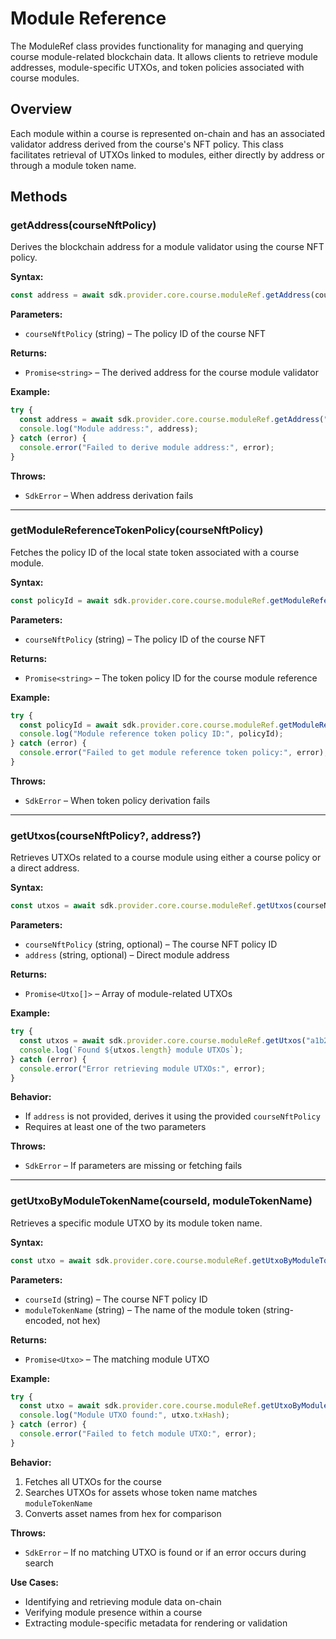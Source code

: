 # Module Reference

The ModuleRef class provides functionality for managing and querying course module-related blockchain data. It allows clients to retrieve module addresses, module-specific UTXOs, and token policies associated with course modules.

## Overview

Each module within a course is represented on-chain and has an associated validator address derived from the course's NFT policy. This class facilitates retrieval of UTXOs linked to modules, either directly by address or through a module token name.

## Methods

### getAddress(courseNftPolicy)

Derives the blockchain address for a module validator using the course NFT policy.

**Syntax:**
```typescript
const address = await sdk.provider.core.course.moduleRef.getAddress(courseNftPolicy)
```

**Parameters:**
- `courseNftPolicy` (string) – The policy ID of the course NFT

**Returns:**
- `Promise<string>` – The derived address for the course module validator

**Example:**
```typescript
try {
  const address = await sdk.provider.core.course.moduleRef.getAddress("a1b2c3d4...");
  console.log("Module address:", address);
} catch (error) {
  console.error("Failed to derive module address:", error);
}
```

**Throws:**
- `SdkError` – When address derivation fails

---

### getModuleReferenceTokenPolicy(courseNftPolicy)

Fetches the policy ID of the local state token associated with a course module.

**Syntax:**
```typescript
const policyId = await sdk.provider.core.course.moduleRef.getModuleReferenceTokenPolicy(courseNftPolicy)
```

**Parameters:**
- `courseNftPolicy` (string) – The policy ID of the course NFT

**Returns:**
- `Promise<string>` – The token policy ID for the course module reference

**Example:**
```typescript
try {
  const policyId = await sdk.provider.core.course.moduleRef.getModuleReferenceTokenPolicy("a1b2c3d4...");
  console.log("Module reference token policy ID:", policyId);
} catch (error) {
  console.error("Failed to get module reference token policy:", error);
}
```

**Throws:**
- `SdkError` – When token policy derivation fails

---

### getUtxos(courseNftPolicy?, address?)

Retrieves UTXOs related to a course module using either a course policy or a direct address.

**Syntax:**
```typescript
const utxos = await sdk.provider.core.course.moduleRef.getUtxos(courseNftPolicy?, address?)
```

**Parameters:**
- `courseNftPolicy` (string, optional) – The course NFT policy ID
- `address` (string, optional) – Direct module address

**Returns:**
- `Promise<Utxo[]>` – Array of module-related UTXOs

**Example:**
```typescript
try {
  const utxos = await sdk.provider.core.course.moduleRef.getUtxos("a1b2c3d4...");
  console.log(`Found ${utxos.length} module UTXOs`);
} catch (error) {
  console.error("Error retrieving module UTXOs:", error);
}
```

**Behavior:**
- If `address` is not provided, derives it using the provided `courseNftPolicy`
- Requires at least one of the two parameters

**Throws:**
- `SdkError` – If parameters are missing or fetching fails

---

### getUtxoByModuleTokenName(courseId, moduleTokenName)

Retrieves a specific module UTXO by its module token name.

**Syntax:**
```typescript
const utxo = await sdk.provider.core.course.moduleRef.getUtxoByModuleTokenName(courseId, moduleTokenName)
```

**Parameters:**
- `courseId` (string) – The course NFT policy ID
- `moduleTokenName` (string) – The name of the module token (string-encoded, not hex)

**Returns:**
- `Promise<Utxo>` – The matching module UTXO

**Example:**
```typescript
try {
  const utxo = await sdk.provider.core.course.moduleRef.getUtxoByModuleTokenName("a1b2c3d4...", "moduleA");
  console.log("Module UTXO found:", utxo.txHash);
} catch (error) {
  console.error("Failed to fetch module UTXO:", error);
}
```

**Behavior:**
1. Fetches all UTXOs for the course
2. Searches UTXOs for assets whose token name matches `moduleTokenName`
3. Converts asset names from hex for comparison

**Throws:**
- `SdkError` – If no matching UTXO is found or if an error occurs during search

**Use Cases:**
- Identifying and retrieving module data on-chain
- Verifying module presence within a course
- Extracting module-specific metadata for rendering or validation
